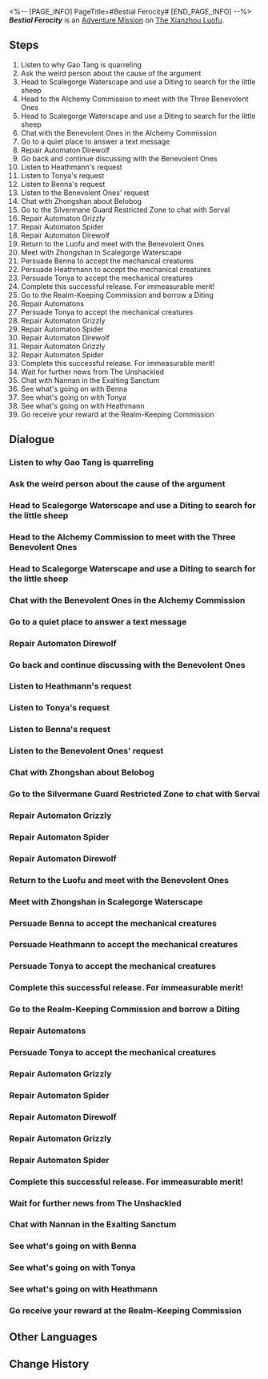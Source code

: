 <%-- [PAGE_INFO]
PageTitle=#Bestial Ferocity#
[END_PAGE_INFO] --%>
{{Stub|Dialogue.}}
{{Mission Infobox
|id            = 2021601
|title         = 
|image         = <!--Mission Bestial Ferocity.png-->
|type          = Adventure
|event_name    = 
|chapter       = 
|requirements  = [[Trailblaze Mission]] ''[[A Dragon Gallant, Its Ocean Distant]]'' completed
|summary       = You have successfully resolved the social issues caused by "The Unshackled," and the Realm-Keeping Commission is grateful for your assistance. However, who exactly is Zhongshan? And why did she help you play a prank on those people?
|characters    = ???; Benna; Diting; Gao Tang; Heathmann; Jingyan; Malfunctioning Automaton; Nannan; Serval; Tonya; Trailblazer; Zhongshan
|startLocation = [[The Xianzhou Luofu]] - [[Central Starskiff Haven]]
|world         = The Xianzhou Luofu
|area          = Central Starskiff Haven
|prev          = 
|next          = 
|exp           = 300
|credits       = 80000
|stellarJade   = 40
|other         = {{Card List|Traveler's Guide*8; Refined Aether*3; Lost Crystal*6; Strale*25}}
}}
'''''Bestial Ferocity''''' is an [[Adventure Mission]] on [[The Xianzhou Luofu]].

==Steps==
# Listen to why Gao Tang is quarreling
# Ask the weird person about the cause of the argument
# Head to Scalegorge Waterscape and use a Diting to search for the little sheep
# Head to the Alchemy Commission to meet with the Three Benevolent Ones
# Head to Scalegorge Waterscape and use a Diting to search for the little sheep
# Chat with the Benevolent Ones in the Alchemy Commission
# Go to a quiet place to answer a text message
# Repair Automaton Direwolf
# Go back and continue discussing with the Benevolent Ones
# Listen to Heathmann's request
# Listen to Tonya's request
# Listen to Benna's request
# Listen to the Benevolent Ones' request
# Chat with Zhongshan about Belobog
# Go to the Silvermane Guard Restricted Zone to chat with Serval
# Repair Automaton Grizzly
# Repair Automaton Spider
# Repair Automaton Direwolf
# Return to the Luofu and meet with the Benevolent Ones
# Meet with Zhongshan in Scalegorge Waterscape
# Persuade Benna to accept the mechanical creatures
# Persuade Heathmann to accept the mechanical creatures
# Persuade Tonya to accept the mechanical creatures
# Complete this successful release. For immeasurable merit!
# Go to the Realm-Keeping Commission and borrow a Diting
# Repair Automatons
# Persuade Tonya to accept the mechanical creatures
# Repair Automaton Grizzly
# Repair Automaton Spider
# Repair Automaton Direwolf
# Repair Automaton Grizzly
# Repair Automaton Spider
# Complete this successful release. For immeasurable merit!
# Wait for further news from The Unshackled
# Chat with Nannan in the Exalting Sanctum
# See what's going on with Benna
# See what's going on with Tonya
# See what's going on with Heathmann
# Go receive your reward at the Realm-Keeping Commission

<!--
==Gameplay Notes==

--><!--
==Trial Character==

-->
==Dialogue==
{{Stub Dialogue}}
===Listen to why Gao Tang is quarreling===
{{Mission Description|type=adventure|location=Central Starskiff Haven|Gao Tang is a proud and arrogant chef, but it's not like him to argue with people on the streets... As someone famous throughout the cosmos for your curiosity, you decide to go over and listen to what they are arguing about.}}
{{Dialogue Start}}
:{{tx}}
{{Dialogue End}}

===Ask the weird person about the cause of the argument===
{{Mission Description|type=adventure|location=Central Starskiff Haven|update|The person quarreling with Gao Tang is someone odd. Although it sounds like a misunderstanding, this person named Benna does seem to have her own problems. Looks like it's time to lend a helping hand again.}}
{{Dialogue Start}}
:{{tx}}
{{Dialogue End}}

===Head to Scalegorge Waterscape and use a Diting to search for the little sheep===
{{Mission Description|type=adventure|location=Exalting Sanctum|update|With the cute little Diting, you embark on your sheep-hunting adventure.}}
{{Dialogue Start}}
:{{tx}}
{{Dialogue End}}

===Head to the Alchemy Commission to meet with the Three Benevolent Ones===
{{Mission Description|type=adventure|location=Scalegorge Waterscape|update|Oh no, this is blackmail all over again... But it's probably not the first time you've encountered this kind of thing. Follow her to see what exactly she has up her sleeve.}}
{{Dialogue Start}}
:{{tx}}
{{Dialogue End}}

===Head to Scalegorge Waterscape and use a Diting to search for the little sheep===
{{Mission Description|type=adventure|location=Scalegorge Waterscape|update|With the cute little Diting, you embark on your sheep-hunting adventure.}}
{{Dialogue Start}}
:{{tx}}
{{Dialogue End}}

===Chat with the Benevolent Ones in the Alchemy Commission===
{{Mission Description|type=adventure|location=Scalegorge Waterscape|update|Zhongshan introduced you to the Benevolent Ones, but it caused a dispute among them... This really has nothing to do with you, so you should probably slip away as soon as possible.}}
{{Dialogue Start}}
:{{tx}}
{{Dialogue End}}

===Go to a quiet place to answer a text message===
{{Mission Description|type=adventure|location=Scalegorge Waterscape|update|Who could be in a hurry to contact you at a time like this...}}
{{Dialogue Start}}
:{{tx}}
{{Dialogue End}}

===Repair Automaton Direwolf===
{{Mission Description|type=adventure|location=Scalegorge Waterscape|update|Follow Zhongshan's direction to repair these automatons. But seriously, can you really sell these "mechanical creatures" to the Benevolent Ones?}}
{{Dialogue Start}}
:{{tx}}
{{Dialogue End}}

===Go back and continue discussing with the Benevolent Ones===
{{Mission Description|type=adventure|location=Alchemy Commission|update|You can't slip away now. As a Nameless, you hold high repute and must handle things properly when receiving a task from the Realm-Keeping Commission. Having said that, you don't know why you are regarded as an expert of undercover operations... It's all because of those Disciples of Sanctus Medicus!}}
{{Dialogue Start}}
:{{tx}}
{{Dialogue End}}

===Listen to Heathmann's request===
{{Mission Description|type=adventure|location=Alchemy Commission|update|Listen to the requests of the Benevolent Ones one by one. Who knew they could manage to create a food chain just from releasing living creatures? What a group of geniuses.}}
{{Dialogue Start}}
:{{tx}}
{{Dialogue End}}

===Listen to Tonya's request===
{{Dialogue Start}}
:{{tx}}
{{Dialogue End}}

===Listen to Benna's request===
{{Dialogue Start}}
:{{tx}}
{{Dialogue End}}

===Listen to the Benevolent Ones' request===
{{Dialogue Start}}
:{{tx}}
{{Dialogue End}}

===Chat with Zhongshan about Belobog===
{{Mission Description|type=adventure|location=Alchemy Commission|update|You haven't seen Serval in a long time, but you never thought you would meet again for such a ridiculous reason. This may be a blessing in disguise, or it may just be the absurdity of fate.}}
{{Dialogue Start}}
:{{tx}}
{{Dialogue End}}

===Go to the Silvermane Guard Restricted Zone to chat with Serval===
{{Mission Description|type=adventure|location=Alchemy Commission|update|Meet with Serval in the Silvermane Guard Restricted Zone. She seems to be able to provide what you and Zhongshan need right now &mdash; mechanical lifeforms.}}
{{Dialogue Start}}
:{{tx}}
{{Dialogue End}}

===Repair Automaton Grizzly===
{{Mission Description|type=adventure|location=Alchemy Commission|update|Follow Zhongshan's direction to repair these automatons. But seriously, can you really sell these "mechanical creatures" to the Benevolent Ones?}}
{{Dialogue Start}}
:{{tx}}
{{Dialogue End}}

===Repair Automaton Spider===
{{Dialogue Start}}
:{{tx}}
{{Dialogue End}}

===Repair Automaton Direwolf===
{{Dialogue Start}}
:{{tx}}
{{Dialogue End}}

===Return to the Luofu and meet with the Benevolent Ones===
{{Mission Description|type=adventure|location=<!--to be added-->|update|The automatons have been repaired. You should head back to the Luofu and find those Benevolent Ones. Hopefully they won't take things too seriously...}}
{{Dialogue Start}}
:{{tx}}
{{Dialogue End}}

===Meet with Zhongshan in Scalegorge Waterscape===
{{Mission Description|type=adventure|location=Silvermane Guard Restricted Zone|update|You should return to Scalegorge Waterscape and meet with Zhongshan. Hopefully you can successfully convince those Three Benevolent Ones...}}
{{Dialogue Start}}
:{{tx}}
{{Dialogue End}}

===Persuade Benna to accept the mechanical creatures===
{{Mission Description|type=adventure|location=<!--to be added-->|update|Whether it's right or wrong, as long as the Benevolent Ones can be convinced to accept releasing the automatons, it's a win!}}
{{Dialogue Start}}
:{{tx}}
{{Dialogue End}}

===Persuade Heathmann to accept the mechanical creatures===
{{Dialogue Start}}
:{{tx}}
{{Dialogue End}}

===Persuade Tonya to accept the mechanical creatures===
{{Dialogue Start}}
:{{tx}}
{{Dialogue End}}

===Complete this successful release. For immeasurable merit!===
{{Mission Description|type=adventure|location=Silvermane Guard Restricted Zone|update|Go to the coast to complete the release ceremony. Actually, how did things get to this point... Never mind. It doesn't matter. Be grateful and do good deeds, obtain immeasurable merit, mercy of Sanctus Medicus.}}
{{Dialogue Start}}
:{{tx}}
{{Dialogue End}}

===Go to the Realm-Keeping Commission and borrow a Diting===
{{Mission Description|type=adventure|location=Silvermane Guard Restricted Zone|update|It may be a bit difficult to find the lost Fa-something-sheep on your own. Go to the Realm-Keeping Commission to borrow a Diting, which was specially designed for this purpose.}}
{{Dialogue Start}}
:{{tx}}
{{Dialogue End}}

===Repair Automatons===
{{Mission Description|type=adventure|location=Silvermane Guard Restricted Zone|update|Follow Zhongshan's direction to repair these automatons. But seriously, can you really sell these "mechanical creatures" to the Benevolent Ones?}}
{{Dialogue Start}}
:{{tx}}
{{Dialogue End}}

===Persuade Tonya to accept the mechanical creatures===
{{Mission Description|type=adventure|location=<!--to be added-->|update|Whether it's right or wrong, as long as the Benevolent Ones can be convinced to accept releasing the automatons, it's a win!}}
{{Dialogue Start}}
:{{tx}}
{{Dialogue End}}

===Repair Automaton Grizzly===
{{Mission Description|type=adventure|location=Scalegorge Waterscape|update|Follow Zhongshan's direction to repair these automatons. But seriously, can you really sell these "mechanical creatures" to the Benevolent Ones?}}
{{Dialogue Start}}
:{{tx}}
{{Dialogue End}}

===Repair Automaton Spider===
{{Dialogue Start}}
:{{tx}}
{{Dialogue End}}

===Repair Automaton Direwolf===
{{Dialogue Start}}
:{{tx}}
{{Dialogue End}}

===Repair Automaton Grizzly===
{{Dialogue Start}}
:{{tx}}
{{Dialogue End}}

===Repair Automaton Spider===
{{Dialogue Start}}
:{{tx}}
{{Dialogue End}}

===Complete this successful release. For immeasurable merit!===
{{Mission Description|type=adventure|location=Scalegorge Waterscape|update|Go to the coast to complete the release ceremony. Actually, how did things get to this point... Never mind. It doesn't matter. Be grateful and do good deeds, obtain immeasurable merit, mercy of Sanctus Medicus.}}
{{Dialogue Start}}
:{{tx}}
{{Dialogue End}}

===Wait for further news from The Unshackled===
{{Mission Description|type=adventure|location=Scalegorge Waterscape|update|It's been a while since the release ceremony ended. Wait and see how things unfold.}}
{{Dialogue Start}}
:{{tx}}
{{Dialogue End}}

===Chat with Nannan in the Exalting Sanctum===
{{Mission Description|type=adventure|location=Scalegorge Waterscape|update|Things are getting more and more out of hand. Go find those Benevolent Ones to check out the situation.}}
{{Dialogue Start}}
:{{tx}}
{{Dialogue End}}

===See what's going on with Benna===
{{Mission Description|type=adventure|location=Scalegorge Waterscape|update|Looks like the Benevolent Ones are all in serious trouble. That's gonna be a lot of fun... Oops, I meant... it's going to be bad. Go see what's going on.}}
{{Dialogue Start}}
:{{tx}}
{{Dialogue End}}

===See what's going on with Tonya===
{{Dialogue Start}}
:{{tx}}
{{Dialogue End}}

===See what's going on with Heathmann===
{{Dialogue Start}}
:{{tx}}
{{Dialogue End}}

===Go receive your reward at the Realm-Keeping Commission===
{{Mission Description|type=adventure|location=Exalting Sanctum|update|Though you have many doubts, everything turned out fine in the end. What is there to be dissatisfied with if you can get a reward from the Realm-Keeping Commission? Don't overthink things. Go to the Realm-Keeping Commission and get your money!}}
{{Dialogue Start}}
:{{tx}}
{{Dialogue End}}

==Other Languages==
{{Other Languages
|en   = Bestial Ferocity
|zhs  = 动物凶猛
|zht  = 動物兇猛
|ja   = 動物は獰猛
|ko   = 동물은 사나워
|es   = Ferocidad animal
|fr   = Férocité bestiale
|ru   = Звериная жестокость
|th   = สัตว์ที่แสนดุร้าย
|vi   = Sự Hung Dữ Của Thú Vật
|de   = Bestialische Grausamkeit
|id   = Binatang Buas
|pt   = Ferocidade Bestial
}}

==Change History==
{{Change History|1.2}}
